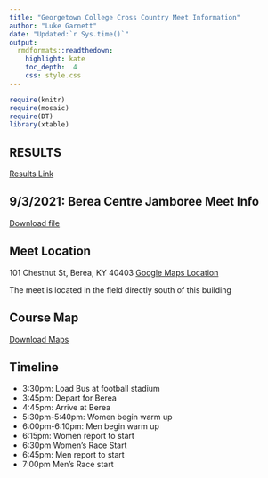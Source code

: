 ```yaml
---
title: "Georgetown College Cross Country Meet Information"
author: "Luke Garnett"
date: "Updated:`r Sys.time()`"
output:
  rmdformats::readthedown:
    highlight: kate
    toc_depth:  4
    css: style.css
---
```


```r
require(knitr)
require(mosaic)
require(DT)
library(xtable)
```

## RESULTS

[Results Link](https://www.tfrrs.org/results/xc/17833/5th_Annual_BC_CC_Jamboree)

## 9/3/2021: Berea Centre Jamboree Meet Info

<a href="BC_CC_Jamboree_Information_Sheet.pdf" target="_blank" class="btn btn-lg btn-outline">
    <i class="fa fa-file-pdf-o"></i>
    Download file
</a>

## Meet Location

101 Chestnut St, Berea, KY 40403
[Google Maps Location](https://g.page/?share)


The meet is located in the field directly south of this building

## Course Map

<a href="BereaMap.pdf" target="_blank" class="btn btn-lg btn-outline">
    <i class="fa fa-file-pdf-o"></i>
    Download Maps
</a>

## Timeline

- 3:30pm: Load Bus at football stadium
- 3:45pm: Depart for Berea
- 4:45pm: Arrive at Berea 
- 5:30pm-5:40pm: Women begin warm up
- 6:00pm-6:10pm: Men begin warm up
- 6:15pm: Women report to start
- 6:30pm Women's Race Start
- 6:45pm: Men report to start
- 7:00pm Men's Race start